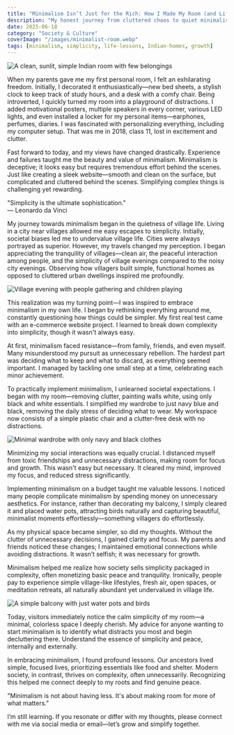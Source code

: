 ```yaml
---
title: "Minimalism Isn’t Just for the Rich: How I Made My Room (and Life) Simpler"
description: "My honest journey from cluttered chaos to quiet minimalism—why simplicity is for everyone, not just the rich."
date: 2025-06-18
category: "Society & Culture"
coverImage: "/images/minimalist-room.webp"
tags: [minimalism, simplicity, life-lessons, Indian-homes, growth]
---
```




<Image 
  src="/images/simplicity.webp"
  alt="A clean, sunlit, simple Indian room with few belongings"
  width={900}
  height={400}
  className="rounded-xl my-6 mx-auto shadow-lg"
/>

When my parents gave me my first personal room, I felt an exhilarating freedom. Initially, I decorated it enthusiastically—new bed sheets, a stylish clock to keep track of study hours, and a desk with a comfy chair. Being introverted, I quickly turned my room into a playground of distractions. I added motivational posters, multiple speakers in every corner, various LED lights, and even installed a locker for my personal items—earphones, perfumes, diaries. I was fascinated with personalizing everything, including my computer setup. That was me in 2018, class 11, lost in excitement and clutter.

<Divider />

Fast forward to today, and my views have changed drastically. Experience and failures taught me the beauty and value of minimalism. Minimalism is deceptive; it looks easy but requires tremendous effort behind the scenes. Just like creating a sleek website—smooth and clean on the surface, but complicated and cluttered behind the scenes. Simplifying complex things is challenging yet rewarding.

<Quote>
  "Simplicity is the ultimate sophistication."  
  <br /><span style={{ fontSize: '1rem', color: '#888' }}>— Leonardo da Vinci</span>
</Quote>

My journey towards minimalism began in the quietness of village life. Living in a city near villages allowed me easy escapes to simplicity. Initially, societal biases led me to undervalue village life. Cities were always portrayed as superior. However, my travels changed my perception. I began appreciating the tranquility of villages—clean air, the peaceful interaction among people, and the simplicity of village evenings compared to the noisy city evenings. Observing how villagers built simple, functional homes as opposed to cluttered urban dwellings inspired me profoundly.

<Image 
  src="/images/village-evening.webp"
  alt="Village evening with people gathering and children playing"
  width={900}
  height={400}
  className="rounded-xl my-6 mx-auto shadow-lg"
/>

This realization was my turning point—I was inspired to embrace minimalism in my own life. I began by rethinking everything around me, constantly questioning how things could be simpler. My first real test came with an e-commerce website project. I learned to break down complexity into simplicity, though it wasn't always easy.

At first, minimalism faced resistance—from family, friends, and even myself. Many misunderstood my pursuit as unnecessary rebellion. The hardest part was deciding what to keep and what to discard, as everything seemed important. I managed by tackling one small step at a time, celebrating each minor achievement.

<Divider />

To practically implement minimalism, I unlearned societal expectations. I began with my room—removing clutter, painting walls white, using only black and white essentials. I simplified my wardrobe to just navy blue and black, removing the daily stress of deciding what to wear. My workspace now consists of a simple plastic chair and a clutter-free desk with no distractions.

<Image 
  src="/images/wardrobe.webp"
  alt="Minimal wardrobe with only navy and black clothes"
  width={800}
  height={340}
  className="rounded-xl my-6 mx-auto shadow-lg"
/>

Minimizing my social interactions was equally crucial. I distanced myself from toxic friendships and unnecessary distractions, making room for focus and growth. This wasn't easy but necessary. It cleared my mind, improved my focus, and reduced stress significantly.

Implementing minimalism on a budget taught me valuable lessons. I noticed many people complicate minimalism by spending money on unnecessary aesthetics. For instance, rather than decorating my balcony, I simply cleared it and placed water pots, attracting birds naturally and capturing beautiful, minimalist moments effortlessly—something villagers do effortlessly.

<Divider />

As my physical space became simpler, so did my thoughts. Without the clutter of unnecessary decisions, I gained clarity and focus. My parents and friends noticed these changes; I maintained emotional connections while avoiding distractions. It wasn’t selfish; it was necessary for growth.

Minimalism helped me realize how society sells simplicity packaged in complexity, often monetizing basic peace and tranquility. Ironically, people pay to experience simple village-like lifestyles, fresh air, open spaces, or meditation retreats, all naturally abundant yet undervalued in village life.

<Image 
  src="/images/birds-balcony.webp"
  alt="A simple balcony with just water pots and birds"
  width={900}
  height={400}
  className="rounded-xl my-6 mx-auto shadow-lg"
/>

Today, visitors immediately notice the calm simplicity of my room—a minimal, colorless space I deeply cherish. My advice for anyone wanting to start minimalism is to identify what distracts you most and begin decluttering there. Understand the essence of simplicity and peace, internally and externally.

In embracing minimalism, I found profound lessons. Our ancestors lived simple, focused lives, prioritizing essentials like food and shelter. Modern society, in contrast, thrives on complexity, often unnecessarily. Recognizing this helped me connect deeply to my roots and find genuine peace.

<Quote>
  "Minimalism is not about having less. It's about making room for more of what matters."  
</Quote>

I’m still learning. If you resonate or differ with my thoughts, please connect with me via social media or email—let’s grow and simplify together.
